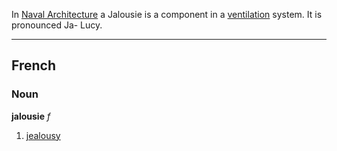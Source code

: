 In [[Naval Architecture]] a Jalousie is a component in a [[ventilation]] system. It is pronounced Ja- Lucy.

----
==French==
===Noun===
'''jalousie''' ''f''

#[[jealousy]]